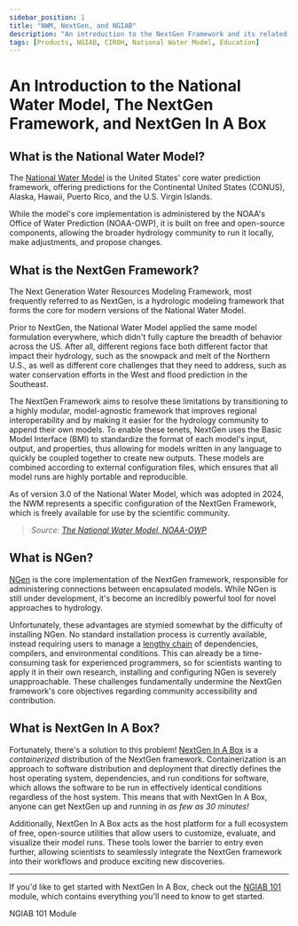 ```yaml
---
sidebar_position: 1
title: "NWM, NextGen, and NGIAB"
description: "An introduction to the NextGen Framework and its related models."
tags: [Products, NGIAB, CIROH, National Water Model, Education]
---
```


# An Introduction to the National Water Model, The NextGen Framework, and NextGen In A Box


## What is the National Water Model?

The [National Water Model](https://water.noaa.gov/about/nwm) is the United States' core water prediction framework,
offering predictions for the Continental United States (CONUS), Alaska, Hawaii, Puerto Rico, and the U.S. Virgin Islands.

While the model's core implementation is administered by the NOAA's Office of Water Prediction (NOAA-OWP),
it is built on free and open-source components, allowing the broader hydrology community to run it
locally, make adjustments, and propose changes.

## What is the NextGen Framework?

The Next Generation Water Resources Modeling Framework, most frequently referred to as NextGen,
is a hydrologic modeling framework that forms the core for modern versions of the National Water Model.

Prior to NextGen, the National Water Model applied the same model formulation everywhere, which didn't
fully capture the breadth of behavior across the US. After all, different regions face both different
factor that impact their hydrology, such as the snowpack and melt of the Northern U.S., as well as different
core challenges that they need to address, such as water conservation efforts in the West and flood prediction
in the Southeast.

The NextGen Framework aims to resolve these limitations by transitioning to a highly modular, model-agnostic framework
that improves regional interoperability and by making it easier for the hydrology community to append their own models.
To enable these tenets, NextGen uses the Basic Model Interface (BMI) to standardize the format of each model's
input, output, and properties, thus allowing for models written in any language to quickly be coupled together
to create new outputs. These models are combined according to external configuration files, which ensures that all
model runs are highly portable and reproducible.

As of version 3.0 of the National Water Model, which was adopted in 2024, the NWM represents a specific configuration
of the NextGen Framework, which is freely available for use by the scientific community.

> *Source: [The National Water Model, NOAA-OWP](https://www.weather.gov/media/owp/oh/docs/2021-OWP-NWM-NextGen-Framework.pdf)*

## What is NGen?

[NGen](https://github.com/NOAA-OWP/ngen/tree/master) is the core implementation of the NextGen framework,
responsible for administering connections between encapsulated models.
While NGen is still under development, it's become an incredibly powerful tool for novel approaches to hydrology.

Unfortunately, these advantages are stymied somewhat by the difficulty of installing NGen.
No standard installation process is currently available,
instead requiring users to manage a [lengthy chain](https://github.com/NOAA-OWP/ngen/blob/master/INSTALL.md)
of dependencies, compilers, and environmental conditions.
This can already be a time-consuming task for experienced programmers,
so for scientists wanting to apply it in their own research,
installing and configuring NGen is severely unapproachable.
These challenges fundamentally undermine the NextGen framework's core objectives regarding community accessibility and contribution.

## What is NextGen In A Box?

Fortunately, there's a solution to this problem!
[NextGen In A Box](https://ngiab.ciroh.org) is a *containerized* distribution of the NextGen framework.
Containerization is an approach to software distribution and deployment that directly defines
the host operating system, dependencies, and run conditions for software,
which allows the software to be run in effectively identical conditions regardless of the host system.
This means that with NextGen In A Box, anyone can get NextGen up and running in *as few as 30 minutes!*

Additionally, NextGen In A Box acts as the host platform for a full ecosystem of free, open-source
utilities that allow users to customize, evaluate, and visualize their model runs.
These tools lower the barrier to entry even further, allowing scientists to seamlessly
integrate the NextGen framework into their workflows and produce exciting new discoveries.

---

If you'd like to get started with NextGen In A Box, check out the [NGIAB 101](https://docs.ciroh.org/training-NGIAB-101/) module,
which contains everything you'll need to know to get started.

<Link class="button button--active button--primary" style={{'margin-right':'1.4rem', 'margin-bottom':'1.3rem'}} to="https://docs.ciroh.org/training-NGIAB-101/">NGIAB 101 Module</Link>